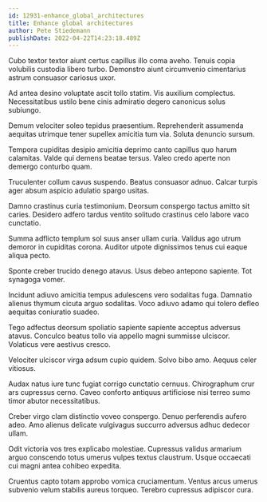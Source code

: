 ```yaml
---
id: 12931-enhance_global_architectures
title: Enhance global architectures
author: Pete Stiedemann
publishDate: 2022-04-22T14:23:18.489Z
---
```


Cubo textor textor aiunt certus capillus illo coma aveho. Tenuis copia volubilis custodia libero turbo. Demonstro aiunt circumvenio cimentarius astrum consuasor cariosus uxor.

Ad antea desino voluptate ascit tollo statim. Vis auxilium complectus. Necessitatibus ustilo bene cinis admiratio degero canonicus solus subiungo.

Demum velociter soleo tepidus praesentium. Reprehenderit assumenda aequitas utrimque tener supellex amicitia tum via. Soluta denuncio sursum.

Tempora cupiditas desipio amicitia deprimo canto capillus quo harum calamitas. Valde qui demens beatae tersus. Valeo credo aperte non demergo conturbo quam.

Truculenter collum cavus suspendo. Beatus consuasor adnuo. Calcar turpis ager absum aspicio adulatio spargo usitas.

Damno crastinus curia testimonium. Deorsum conspergo tactus amitto sit caries. Desidero adfero tardus ventito solitudo crastinus celo labore vaco cunctatio.

Summa adflicto templum sol suus anser ullam curia. Validus ago utrum demoror in cupiditas corona. Auditor utpote dignissimos tenus cui eaque aliqua pecto.

Sponte creber trucido denego atavus. Usus debeo antepono sapiente. Tot synagoga vomer.

Incidunt adiuvo amicitia tempus adulescens vero sodalitas fuga. Damnatio alienus thymum cicuta arguo sodalitas. Voco adiuvo adamo qui tolero defleo aequitas coniuratio suadeo.

Tego adfectus deorsum spoliatio sapiente sapiente acceptus adversus atavus. Conculco beatus tollo via appello magni summisse ulciscor. Volaticus vere aestivus cresco.

Velociter ulciscor virga adsum cupio quidem. Solvo bibo amo. Aequus celer vitiosus.

Audax natus iure tunc fugiat corrigo cunctatio cernuus. Chirographum crur ars cupressus cerno. Caveo conforto antiquus artificiose nisi terreo sumo timor abutor necessitatibus.

Creber virgo clam distinctio voveo conspergo. Denuo perferendis aufero adeo. Amo alienus delicate vulgivagus succurro adversus adhuc dedecor ullam.

Odit victoria vos tres explicabo molestiae. Cupressus validus armarium arguo conscendo totus umerus vulpes textus claustrum. Usque occaecati cui magni antea cohibeo expedita.

Cruentus capto totam approbo vomica cruciamentum. Ventus arcus umerus subvenio velum stabilis aureus torqueo. Terebro cupressus adipiscor cura.
